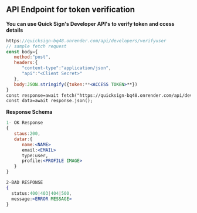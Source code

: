 ## API Endpoint for token verification
  
**You can use Quick Sign's Developer API's to verify token and ccess details**

```jsx
https://quicksign-bq48.onrender.com/api/developers/verifyuser
// sample fetch request
const body={
   method:"post",
   headers:{
      "content-type":"application/json",
      "api":"<Client Secret>"
   },
   body:JSON.stringify({token:**<ACCESS TOKEN>**})
}
const response=await fetch("https://quicksign-bq48.onrender.com/api/developers/verifyuser",body);
const data=await response.json();

```


**Response Schema**


```jsx
1- OK Response
{
   staus:200,
   datar:{
      name:<NAME>
      email:<EMAIL>
      type:user,
      profile:<PROFILE IMAGE>
   }
}

2-BAD RESPONSE
{
  status:400|403|404|500,
  message:<ERROR MESSAGE>
}
```